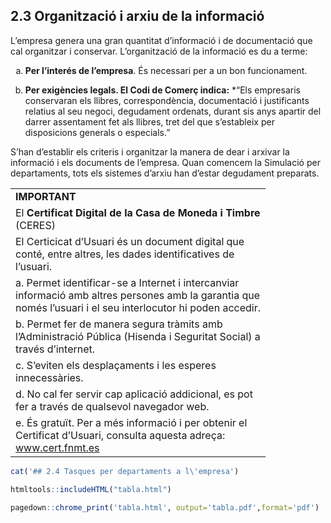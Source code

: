 ## 2.3 Organització i arxiu de la informació

L'empresa genera una gran quantitat d'informació i de documentació que cal organitzar i conservar. L'organització de la informació es du a terme:

a. **Per l'interés de l'empresa**. És necessari per a un bon funcionament.

b. **Per exigències legals. El Codi de Comerç indica:** *"Els empresaris conservaran els llibres, correspondència, documentació i justificants relatius al seu negoci, degudament ordenats, durant sis anys apartir del darrer assentament fet als llibres, tret del que s'estableix per disposicions generals o especials."

S'han d'establir els criteris i organitzar la manera de dear i arxivar la informació i els documents de l'empresa. Quan comencem la Simulació per departaments, tots els sistemes d'arxiu han d'estar degudament preparats.


---------------------------------------------------------
**IMPORTANT**

El **Certificat Digital de la Casa de Moneda i Timbre** (CERES)

El Certicicat d'Usuari és un document digital que conté, entre altres, les dades identificatives de l'usuari.

a. Permet identificar-se a Internet i intercanviar informació amb altres persones amb la garantia que només l'usuari i el seu interlocutor hi poden accedir.

b. Permet fer de manera segura tràmits amb l'Administració Pública (Hisenda i Seguritat Social) a través d'internet.

c. S'eviten els desplaçaments i les esperes innecessàries.

d. No cal fer servir cap aplicació addicional, es pot fer a través de qualsevol navegador web.

e. És gratuït. Per a més informació i per obtenir el Certificat d'Usuari, consulta aquesta adreça: [www.cert.fnmt.es](www.cert.fnmt.es)
---------------------------------------------------------


```r
cat('## 2.4 Tasques per departaments a l\'empresa')
```



```r
htmltools::includeHTML("tabla.html")
```

```r
pagedown::chrome_print('tabla.html', output='tabla.pdf',format='pdf')
```

\includepdf[offset=0 2cm,scale=0.8,pages=-,nup=1,pagecommand=\section{2.4 Tasques per departaments a l'empresa}]{tabla.pdf}
